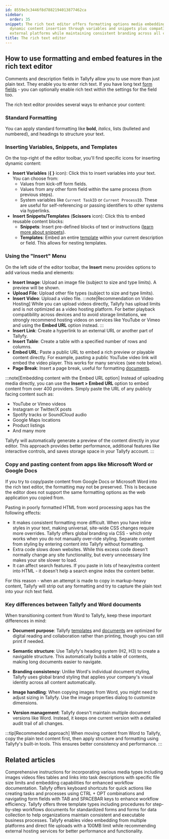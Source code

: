 ```yaml
---
id: 8559e3c3446f8d7882194013877462ca
sidebar:
  order: 35
snippet: The rich text editor offers formatting options media embedding capabilities
  dynamic content insertion through variables and snippets plus compatibility with
  external platforms while maintaining consistent branding across all content.
title: The rich text editor
---
```


## How to use formatting and embed features in the rich text editor

Comments and description fields in Tallyfy allow you to use more than just plain text. They enable you to enter rich text. If you have long text [form fields](/products/pro/tracking-and-tasks/tasks/what-are-form-fields-in-tallyfy/) - you can optionally enable rich text within the settings for the field too.

The rich text editor provides several ways to enhance your content:

### Standard Formatting

You can apply standard formatting like **bold**, *italics*, lists (bulleted and numbered), and headings to structure your text.

### Inserting Variables, Snippets, and Templates

On the top-right of the editor toolbar, you'll find specific icons for inserting dynamic content:

*   **Insert Variables** (**{ }** icon): Click this to insert variables into your text. You can choose from:
    *   Values from kick-off form fields.
    *   Values from any other form field within the same process (from previous steps).
    *   System variables like `Current TaskID` or `Current ProcessID`. These are useful for self-referencing or passing identifiers to other systems via hyperlinks.
*   **Insert Snippets/Templates** (**Scissors** icon): Click this to embed reusable content blocks:
    *   **Snippets**: Insert pre-defined blocks of text or instructions ([learn more about snippets](/products/pro/documenting/templates/snippets/)).
    *   **Templates**: Embed an entire [template](/products/pro/documenting/templates/) within your current description or field. This allows for nesting templates.

### Using the "Insert" Menu

On the left side of the editor toolbar, the **Insert** menu provides options to add various media and elements:

*   **Insert Image**: Upload an image file (subject to size and type limits). A preview will be shown.
*   **Upload File**: Upload other file types (subject to size and type limits).
*   **Insert Video**: Upload a video file.
    :::note[Recommendation on Video Hosting]
    While you can upload videos directly, Tallyfy has upload limits and is not optimized as a video hosting platform. For better playback compatibility across devices and to avoid storage limitations, we strongly recommend hosting videos on services like YouTube or Vimeo and using the **Embed URL** option instead.
    :::
*   **Insert Link**: Create a hyperlink to an external URL or another part of Tallyfy.
*   **Insert Table**: Create a table with a specified number of rows and columns.
*   **Embed URL**: Paste a public URL to embed a rich preview or playable content directly. For example, pasting a public YouTube video link will embed the video player. This works for many services (see note below).
*   **Page Break**: Insert a page break, useful for formatting [documents](/products/pro/documenting/documents/).

:::note[Embedding content with the Embed URL option]
Instead of uploading media directly, you can use the **Insert > Embed URL** option to embed content from over 400 providers. Simply paste the URL of any publicly facing content such as:

- YouTube or Vimeo videos
- Instagram or Twitter/X posts
- Spotify tracks or SoundCloud audio
- Google Maps locations
- Product listings
- And many more

Tallyfy will automatically generate a preview of the content directly in your editor. This approach provides better performance, additional features like interactive controls, and saves storage space in your Tallyfy account.
:::

### Copy and pasting content from apps like Microsoft Word or Google Docs

If you try to copy/paste content from Google Docs or Microsoft Word into the rich text editor, the formatting may not be preserved. This is because the editor does not support the same formatting options as the web application you copied from.

Pasting in poorly formatted HTML from word processing apps has the following effects:

* It makes consistent formatting more difficult. When you have inline styles in your text, making universal, site-wide CSS changes require more overrides. Tallyfy offers global branding via CSS - which only works when you do not manually over-ride styling. Separate content from styling by entering content into Tallyfy without formatting.
* Extra code slows down websites. While this excess code doesn't normally change any site functionality, but every unnecessary line makes your site slower to load.
* It can affect search features. If you paste in lots of heavy/extra content into HTML - it doesn't help a search engine index the content better.

For this reason - when an attempt is made to copy in markup-heavy content, Tallyfy will strip out any formatting and try to capture the plain text into your rich text field.

### Key differences between Tallyfy and Word documents

When transitioning content from Word to Tallyfy, keep these important differences in mind:

- **Document purpose**: Tallyfy [templates](/products/pro/documenting/templates/) and [documents](/products/pro/documenting/documents/) are optimized for digital reading and collaboration rather than printing, though you can still print if needed.

- **Semantic structure**: Use Tallyfy's heading system (H2, H3) to create a navigable structure. This automatically builds a table of contents, making long documents easier to navigate.

- **Branding consistency**: Unlike Word's individual document styling, Tallyfy uses global brand styling that applies your company's visual identity across all content automatically.

- **Image handling**: When copying images from Word, you might need to adjust sizing in Tallyfy. Use the image properties dialog to customize dimensions.

- **Version management**: Tallyfy doesn't maintain multiple document versions like Word. Instead, it keeps one current version with a detailed audit trail of all changes.

:::tip[Recommended approach]
When moving content from Word to Tallyfy, copy the plain text content first, then apply structure and formatting using Tallyfy's built-in tools. This ensures better consistency and performance.
:::


## Related articles
<CardGrid>
<LinkTitleCard header="<b>Templates > Insert media</b>" href="/products/pro/documenting/templates/insert-media/" > Comprehensive instructions for incorporating various media types including images videos files tables and links into task descriptions with specific file size limits and embedding capabilities for enhanced workflow documentation. </LinkTitleCard>
<LinkTitleCard header="<b>Miscellaneous > Keyboard shortcuts in Tallyfy</b>" href="/products/pro/miscellaneous/what-keyboard-shortcuts-can-i-use-in-tallyfy/" > Tallyfy offers keyboard shortcuts for quick actions like creating tasks and processes using CTRL + OPT combinations and navigating form fields with TAB and SPACEBAR keys to enhance workflow efficiency. </LinkTitleCard>
<LinkTitleCard header="<b>Pro > Essentials</b>" href="/products/pro/documenting/" > Tallyfy offers three template types including procedures for step-by-step workflows documents for standardized forms and forms for data collection to help organizations maintain consistent and executable business processes. </LinkTitleCard>
<LinkTitleCard header="<b>Edit Task > Add videos to a task</b>" href="/products/pro/tracking-and-tasks/tasks/edit-task/how-can-i-add-videos-to-my-tallyfy-process/" > Tallyfy enables video embedding from multiple platforms and direct file uploads with a 100MB limit while recommending external hosting services for better performance and functionality. </LinkTitleCard>
</CardGrid>